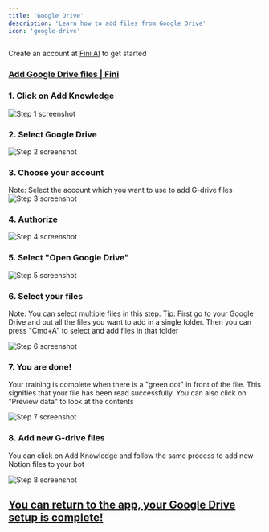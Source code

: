 ```yaml
---
title: 'Google Drive'
description: 'Learn how to add files from Google Drive'
icon: 'google-drive'
---
```


<Tip>Create an account at [Fini AI](https://app.usefini.com) to get started</Tip>

### [Add Google Drive files | Fini](https://app.usefini.com/dashboard/setup)

### 1. Click on Add Knowledge
![Step 1 screenshot](https://images.tango.us/workflows/be240b2e-6faf-4daf-92aa-d910996c3d60/steps/36540d0e-6a6b-4016-b1d8-75cd6b95337f/e7a1609d-a1fb-41b4-b92c-3f2fc8287e7c.png?crop=focalpoint&fit=crop&fp-x=0.5000&fp-y=0.5000&w=1200&mark-x=229&mark-y=89&m64=aHR0cHM6Ly9pbWFnZXMudGFuZ28udXMvc3RhdGljL2JsYW5rLnBuZz9tYXNrPWNvcm5lcnMmYm9yZGVyPTQlMkNGRjc0NDImdz0xMjEmaD0zMiZmaXQ9Y3JvcCZjb3JuZXItcmFkaXVzPTEw)


### 2. Select Google Drive
![Step 2 screenshot](https://images.tango.us/workflows/be240b2e-6faf-4daf-92aa-d910996c3d60/steps/d278511d-46db-42b1-b1a6-70780f168613/53528033-e073-4dae-8e8a-95fe00bd05a9.png?crop=focalpoint&fit=crop&fp-x=0.5000&fp-y=0.4390&fp-z=1.3909&w=1200&mark-x=235&mark-y=410&m64=aHR0cHM6Ly9pbWFnZXMudGFuZ28udXMvc3RhdGljL2JsYW5rLnBuZz9tYXNrPWNvcm5lcnMmYm9yZGVyPTYlMkNGRjc0NDImdz03MzEmaD02NiZmaXQ9Y3JvcCZjb3JuZXItcmFkaXVzPTEw)


### 3. Choose your account
Note: Select the account which you want to use to add G-drive files
![Step 3 screenshot](https://images.tango.us/workflows/be240b2e-6faf-4daf-92aa-d910996c3d60/steps/6f201fe1-5e3b-4833-a1c6-6858484ac3a6/efe6d72b-4a18-4b6e-9cdb-d3864a2dfcde.png?crop=focalpoint&fit=crop&fp-x=0.5000&fp-y=0.5000&w=1200)


### 4. Authorize
![Step 4 screenshot](https://images.tango.us/workflows/be240b2e-6faf-4daf-92aa-d910996c3d60/steps/3660a3db-ef58-4ecd-b685-1b4b561435ef/b4c7a531-290f-4915-b2c0-304c228d3bc3.png?crop=focalpoint&fit=crop&fp-x=0.5000&fp-y=0.5000&w=1200&mark-x=608&mark-y=872&m64=aHR0cHM6Ly9pbWFnZXMudGFuZ28udXMvc3RhdGljL2JsYW5rLnBuZz9tYXNrPWNvcm5lcnMmYm9yZGVyPTQlMkNGRjc0NDImdz0yODEmaD04MiZmaXQ9Y3JvcCZjb3JuZXItcmFkaXVzPTEw)


### 5. Select "Open Google Drive"
![Step 5 screenshot](https://images.tango.us/workflows/be240b2e-6faf-4daf-92aa-d910996c3d60/steps/19671fdb-7fe8-4c7c-9fcf-88d3131bb2f0/f51006c0-01c5-400c-9bcf-cd6e7e7d9f44.png?crop=focalpoint&fit=crop&fp-x=0.5000&fp-y=0.5000&w=1200&mark-x=525&mark-y=452&m64=aHR0cHM6Ly9pbWFnZXMudGFuZ28udXMvc3RhdGljL2JsYW5rLnBuZz9tYXNrPWNvcm5lcnMmYm9yZGVyPTQlMkNGRjc0NDImdz0xNTEmaD0zOSZmaXQ9Y3JvcCZjb3JuZXItcmFkaXVzPTEw)


### 6. Select your files

Note: You can select multiple files in this step. Tip: First go to your Google Drive and put all the files you want to add in a single folder. Then you can press "Cmd+A" to select and add files in that folder

![Step 6 screenshot](https://images.tango.us/workflows/be240b2e-6faf-4daf-92aa-d910996c3d60/steps/4fc0b739-adbc-48c1-876c-2614c68fd958/5e76f84d-cd44-4d7f-847b-c86ded1a71cf.png?crop=focalpoint&fit=crop&fp-x=0.5000&fp-y=0.5000&w=1200&mark-x=20&mark-y=673&m64=aHR0cHM6Ly9pbWFnZXMudGFuZ28udXMvc3RhdGljL2JsYW5rLnBuZz9tYXNrPWNvcm5lcnMmYm9yZGVyPTQlMkNGRjc0NDImdz05NyZoPTUxJmZpdD1jcm9wJmNvcm5lci1yYWRpdXM9MTA%3D)


### 7. You are done!

Your training is complete when there is a "green dot" in front of the file. This signifies that your file has been read successfully. You can also click on "Preview data" to look at the contents

![Step 7 screenshot](https://images.tango.us/workflows/be240b2e-6faf-4daf-92aa-d910996c3d60/steps/5ab1b5a5-09fa-4428-984d-9c4f7a1fb8e6/757b8e8f-270a-4765-86c5-006016d15613.png?crop=focalpoint&fit=crop&fp-x=0.5000&fp-y=0.5000&w=1200)


### 8. Add new G-drive files

You can click on Add Knowledge and follow the same process to add new Notion files to your bot

![Step 8 screenshot](https://images.tango.us/workflows/be240b2e-6faf-4daf-92aa-d910996c3d60/steps/6b776152-9ee7-4125-81f7-6057431927d1/61d6fb62-5e0c-4ad3-901c-292ecd55d2b2.png?crop=focalpoint&fit=crop&fp-x=0.5000&fp-y=0.5000&w=1200&mark-x=238&mark-y=40&m64=aHR0cHM6Ly9pbWFnZXMudGFuZ28udXMvc3RhdGljL2JsYW5rLnBuZz9tYXNrPWNvcm5lcnMmYm9yZGVyPTQlMkNGRjc0NDImdz0xMTEmaD0zMiZmaXQ9Y3JvcCZjb3JuZXItcmFkaXVzPTEw)

## [You can return to the app, your Google Drive setup is complete!](https://app.usefini.com/dashboard/setup)

<br/>
